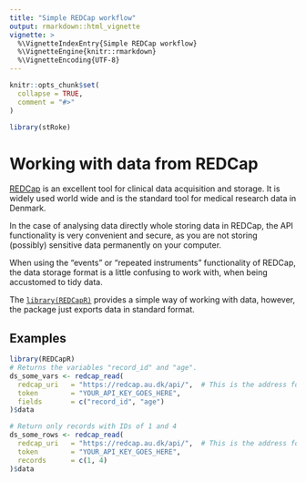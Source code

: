 ```yaml
---
title: "Simple REDCap workflow"
output: rmarkdown::html_vignette
vignette: >
  %\VignetteIndexEntry{Simple REDCap workflow}
  %\VignetteEngine{knitr::rmarkdown}
  %\VignetteEncoding{UTF-8}
---
```


```r
knitr::opts_chunk$set(
  collapse = TRUE,
  comment = "#>"
)
```

```r
library(stRoke)
```

# Working with data from REDCap

[REDCap](https://www.project-redcap.org) is an excellent tool for clinical data acquisition and storage. It is widely used world wide and is the standard tool for medical research data in Denmark.

In the case of analysing data directly whole storing data in REDCap, the API functionality is very convenient and secure, as you are not storing (possibly) sensitive data permanently on your computer.

When using the "events" or "repeated instruments" functionality of REDCap, the data storage format is a little confusing to work with, when being accustomed to tidy data.

The [`library(REDCapR)`](https://ouhscbbmc.github.io/REDCapR/) provides a simple way of working with data, however, the package just exports data in standard format.

## Examples

```r
library(REDCapR)
# Returns the variables "record_id" and "age".
ds_some_vars <- redcap_read(
  redcap_uri   = "https://redcap.au.dk/api/",  # This is the address for projects at the AU-server
  token        = "YOUR_API_KEY_GOES_HERE",
  fields       = c("record_id", "age")
)$data 

# Return only records with IDs of 1 and 4
ds_some_rows <- redcap_read(
  redcap_uri   = "https://redcap.au.dk/api/",  # This is the address for projects at the AU-server
  token        = "YOUR_API_KEY_GOES_HERE",
  records      = c(1, 4)
)$data
```



